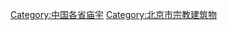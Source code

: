 {{Catnav|頁面分類|各種主題的頁面分類|依中国各省来作的分类|中国各省建筑|北京建築}}

[[Category:中国各省庙宇|Category:中国各省庙宇]]
[[Category:北京市宗教建筑物|Category:北京市宗教建筑物]]